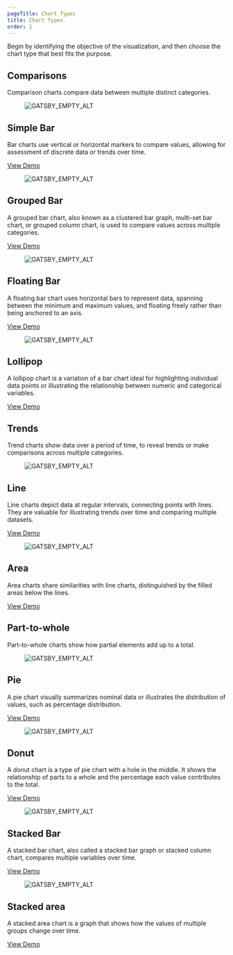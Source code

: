 ```yaml
---
pageTitle: Chart Types
title: Chart Types
order: 1
---
```



<PageContent componentName="chart_types" type="data_visualization">

<LeadParagraph>
  Begin by identifying the objective of the visualization, and then choose the
  chart type that best fits the purpose.
</LeadParagraph>

## Comparisons

Comparison charts compare data between multiple distinct categories.

<div class="container">
  <div class="item">
    <figure>
      <img
        src="../../images/chart-types/simple-bar.jpg"
        alt="GATSBY_EMPTY_ALT"
      />
    </figure>
    <div class="description">
      <h2>Simple Bar</h2>
      <p>
        Bar charts use vertical or horizontal markers to compare values,
        allowing for assessment of discrete data or trends over time.
      </p>
      <a href="../chart-demos/#bar_(simple)">View Demo</a>
    </div>
  </div>
  <div class="item">
    <figure>
      <img
        src="../../images/chart-types/grouped-bar.jpg"
        alt="GATSBY_EMPTY_ALT"
      />
    </figure>
    <div class="description">
      <h2>Grouped Bar</h2>
      <p>
        A grouped bar chart, also known as a clustered bar graph, multi-set bar
        chart, or grouped column chart, is used to compare values across
        multiple categories.
      </p>
      <a href="../chart-demos/#bar_(grouped)">View Demo</a>
    </div>
  </div>
  <div class="item">
    <figure>
      <img
        src="../../images/chart-types/floating-bar.jpg"
        alt="GATSBY_EMPTY_ALT"
      />
    </figure>
    <div class="description">
      <h2>Floating Bar</h2>
      <p>
        A floating bar chart uses horizontal bars to represent data, spanning
        between the minimum and maximum values, and floating freely rather than
        being anchored to an axis.
      </p>
      <a href="../chart-demos/#bar_(floating)">View Demo</a>
    </div>
  </div>
  <div class="item">
    <figure>
      <img src="../../images/chart-types/lollipop.jpg" alt="GATSBY_EMPTY_ALT" />
    </figure>
    <div class="description">
      <h2>Lollipop</h2>
      <p>
        A lollipop chart is a variation of a bar chart ideal for highlighting
        individual data points or illustrating the relationship between numeric
        and categorical variables.
      </p>
      <a href="../chart-demos/#lollipop">View Demo</a>
    </div>
  </div>
</div>

## Trends

Trend charts show data over a period of time, to reveal trends or make comparisons across multiple categories.

<div class="container">
  <div class="item">
    <figure>
      <img src="../../images/chart-types/line.jpg" alt="GATSBY_EMPTY_ALT" />
    </figure>
    <div class="description">
      <h2>Line</h2>
      <p>
        Line charts depict data at regular intervals, connecting points with
        lines. They are valuable for illustrating trends over time and comparing
        multiple datasets.
      </p>
      <a href="../chart-demos/#line">View Demo</a>
    </div>
  </div>
  <div class="item">
    <figure>
      <img src="../../images/chart-types/area.jpg" alt="GATSBY_EMPTY_ALT" />
    </figure>
    <div class="description">
      <h2>Area</h2>
      <p>
        Area charts share similarities with line charts, distinguished by the
        filled areas below the lines.
      </p>
      <a href="../chart-demos/#area_(simple)">View Demo</a>
    </div>
  </div>
</div>

## Part-to-whole

Part-to-whole charts show how partial elements add up to a total.

<div class="container">
  <div class="item">
    <figure>
      <img src="../../images/chart-types/pie.jpg" alt="GATSBY_EMPTY_ALT" />
    </figure>
    <div class="description">
      <h2>Pie</h2>
      <p>
        A pie chart visually summarizes nominal data or illustrates the
        distribution of values, such as percentage distribution.
      </p>
      <a href="../chart-demos/#pie">View Demo</a>
    </div>
  </div>
  <div class="item">
    <figure>
      <img src="../../images/chart-types/donut.jpg" alt="GATSBY_EMPTY_ALT" />
    </figure>
    <div class="description">
      <h2>Donut</h2>
      <p>
        A donut chart is a type of pie chart with a hole in the middle. It shows
        the relationship of parts to a whole and the percentage each value
        contributes to the total.
      </p>
      <a href="../chart-demos/#donut">View Demo</a>
    </div>
  </div>
  <div class="item">
    <figure>
      <img
        src="../../images/chart-types/stacked-bar.jpg"
        alt="GATSBY_EMPTY_ALT"
      />
    </figure>
    <div class="description">
      <h2>Stacked Bar</h2>
      <p>
        A stacked bar chart, also called a stacked bar graph or stacked column
        chart, compares multiple variables over time.
      </p>
      <a href="../chart-demos/#bar_(stacked)">View Demo</a>
    </div>
  </div>
  <div class="item">
    <figure>
      <img
        src="../../images/chart-types/stacked-area.jpg"
        alt="GATSBY_EMPTY_ALT"
      />
    </figure>
    <div class="description">
      <h2>Stacked area</h2>
      <p>
        A stacked area chart is a graph that shows how the values of multiple
        groups change over time.
      </p>
      <a href="../chart-demos/#area_(stacked)">View Demo</a>
    </div>
  </div>
</div>

</PageContent>
